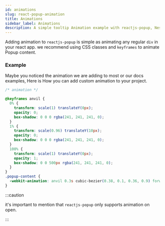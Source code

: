 ```yaml
---
id: animations
slug: react-popup-animation
title: Animations
sidebar_label: Animations
description: A simple tooltip Animation example with reactjs-popup, Nested Tooltip, all available position
---
```


Adding animation to `reactjs-popup` is simple as animating any regular `div` in your react app. we recommend using CSS classes and `keyframes` to animate Popup content.

### Example

Maybe you noticed the animation we are adding to most or our docs examples, Here is How you can add custom animation to your project.

```css
/* animation */

@keyframes anvil {
  0% {
    transform: scale(1) translateY(0px);
    opacity: 0;
    box-shadow: 0 0 0 rgba(241, 241, 241, 0);
  }
  1% {
    transform: scale(0.96) translateY(10px);
    opacity: 0;
    box-shadow: 0 0 0 rgba(241, 241, 241, 0);
  }
  100% {
    transform: scale(1) translateY(0px);
    opacity: 1;
    box-shadow: 0 0 500px rgba(241, 241, 241, 0);
  }
}
.popup-content {
  -webkit-animation: anvil 0.3s cubic-bezier(0.38, 0.1, 0.36, 0.9) forwards;
}
```

:::caution

it's important to mention that `reactjs-popup` only supports animation on open.

:::
